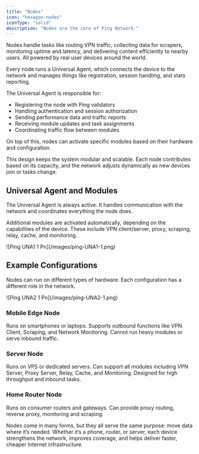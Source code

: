 ```yaml
---
title: "Nodes"
icon: "hexagon-nodes"
iconType: "solid"
description: "Nodes are the core of Ping Network."
---
```


Nodes handle tasks like routing VPN traffic, collecting data for scrapers, monitoring uptime and latency, and delivering content efficiently to nearby users. All powered by real user devices around the world.

Every node runs a Universal Agent, which connects the device to the network and manages things like registration, session handling, and stats reporting.

The Universal Agent is responsible for:

- Registering the node with Ping validators
- Handling authentication and session authorization
- Sending performance data and traffic reports
- Receiving module updates and task assignments
- Coordinating traffic flow between modules

On top of this, nodes can activate specific modules based on their hardware and configuration.

This design keeps the system modular and scalable. Each node contributes based on its capacity, and the network adjusts dynamically as new devices join or tasks change.

## **Universal Agent and Modules**

The Universal Agent is always active. It handles communication with the network and coordinates everything the node does.

Additional modules are activated automatically, depending on the capabilities of the device. These include VPN client/server, proxy, scraping, relay, cache, and monitoring.

<Frame>
  ![Ping UNA1 1 Pn](/images/ping-UNA1-1.png)
</Frame>

## **Example Configurations**

Nodes can run on different types of hardware. Each configuration has a different role in the network.

<Frame>
  ![Ping UNA2 1 Pn](/images/ping-UNA2-1.png)
</Frame>

### **Mobile Edge Node**

Runs on smartphones or laptops. Supports outbound functions like VPN Client, Scraping, and Network Monitoring. Cannot run heavy modules or serve inbound traffic.

### **Server Node**

Runs on VPS or dedicated servers. Can support all modules including VPN Server, Proxy Server, Relay, Cache, and Monitoring. Designed for high throughput and inbound tasks.

### **Home Router Node**

Runs on consumer routers and gateways. Can provide proxy routing, reverse proxy, monitoring and scraping.

Nodes come in many forms, but they all serve the same purpose: move data where it’s needed. Whether it’s a phone, router, or server, each device strengthens the network, improves coverage, and helps deliver faster, cheaper Internet infrastructure.